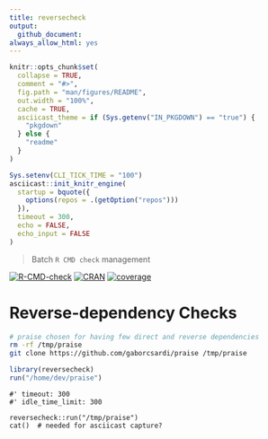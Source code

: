 ```yaml
---
title: reversecheck
output:
  github_document:
always_allow_html: yes
---
```


<!-- README.md is generated from README.Rmd. Please edit that file -->

```r
knitr::opts_chunk$set(
  collapse = TRUE,
  comment = "#>",
  fig.path = "man/figures/README",
  out.width = "100%",
  cache = TRUE,
  asciicast_theme = if (Sys.getenv("IN_PKGDOWN") == "true") {
    "pkgdown"
  } else {
    "readme"
  }
)

Sys.setenv(CLI_TICK_TIME = "100")
asciicast::init_knitr_engine(
  startup = bquote({
    options(repos = .(getOption("repos")))
  }),
  timeout = 300,
  echo = FALSE,
  echo_input = FALSE
)
```

> Batch `R CMD check` management

<!-- badges: start -->
[![R-CMD-check](https://github.com/maksimiuk/cli/actions/workflows/R-CMD-check.yaml/badge.svg)](https://github.com/maksimiuk/cli/actions/workflows/R-CMD-check.yaml)
[![CRAN](https://img.shields.io/cran/v/reversecheck.svg)](https://cran.r-project.org/package=reversecheck)
[![coverage](https://img.shields.io/codecov/c/github/maksimiuks/reversecheck/main.svg)](https://app.codecov.io/gh/maksimiuks/reversecheck?branch=main) 
<!-- badges: end -->


# Reverse-dependency Checks

```sh
# praise chosen for having few direct and reverse dependencies
rm -rf /tmp/praise
git clone https://github.com/gaborcsardi/praise /tmp/praise
```

```r
library(reversecheck)
run("/home/dev/praise")
```
```asciicast
#' timeout: 300
#' idle_time_limit: 300

reversecheck::run("/tmp/praise")
cat()  # needed for asciicast capture?
```

